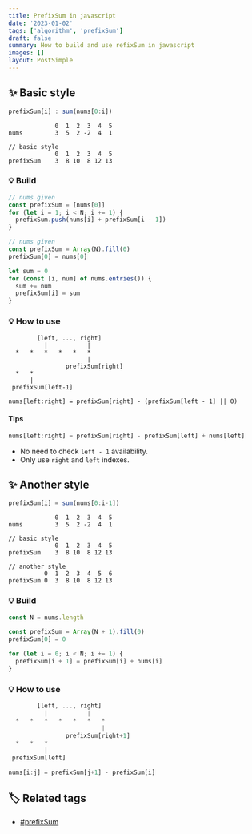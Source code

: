 ```yaml
---
title: PrefixSum in javascript
date: '2023-01-02'
tags: ['algorithm', 'prefixSum']
draft: false
summary: How to build and use refixSum in javascript
images: []
layout: PostSimple
---
```


## ✨ Basic style

```javascript
prefixSum[i] : sum(nums[0:i])
```

```
             0  1  2  3  4  5
nums         3  5  2 -2  4  1

// basic style
             0  1  2  3  4  5
prefixSum    3  8 10  8 12 13
```

### 💡 Build

```javascript
// nums given
const prefixSum = [nums[0]]
for (let i = 1; i < N; i += 1) {
  prefixSum.push(nums[i] + prefixSum[i - 1])
}
```

```javascript
// nums given
const prefixSum = Array(N).fill(0)
prefixSum[0] = nums[0]

let sum = 0
for (const [i, num] of nums.entries()) {
  sum += num
  prefixSum[i] = sum
}
```

### 💡 How to use

```
        [left, ..., right]
          |           |
  *   *   *   *   *   *
                      |
                prefixSum[right]
  *   *
      |
 prefixSum[left-1]

nums[left:right] = prefixSum[right] - (prefixSum[left - 1] || 0)
```

#### Tips

```javascript
nums[left:right] = prefixSum[right] - prefixSum[left] + nums[left]
```

- No need to check `left - 1` availability.
- Only use `right` and `left` indexes.

## ✨ Another style

```javascript
prefixSum[i] = sum(nums[0:i-1])
```

```
             0  1  2  3  4  5
nums         3  5  2 -2  4  1

// basic style
             0  1  2  3  4  5
prefixSum    3  8 10  8 12 13

// another style
          0  1  2  3  4  5  6
prefixSum 0  3  8 10  8 12 13
```

### 💡 Build

```javascript
const N = nums.length

const prefixSum = Array(N + 1).fill(0)
prefixSum[0] = 0

for (let i = 0; i < N; i += 1) {
  prefixSum[i + 1] = prefixSum[i] + nums[i]
}
```

### 💡 How to use

```javascript
        [left, ..., right]
          |           |
  *   *   *   *   *   *   *
                          |
                prefixSum[right+1]
  *   *   *
          |
 prefixSum[left]

nums[i:j] = prefixSum[j+1] - prefixSum[i]
```

## 🏷️ Related tags

- [#prefixSum](https://tkhwang.me/tags/prefixSum)
